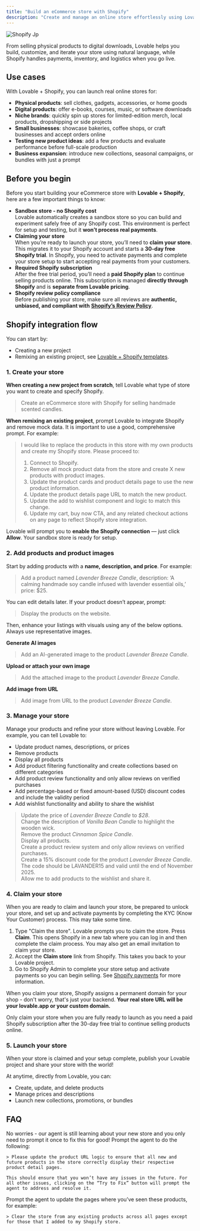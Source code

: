 ```yaml
---
title: "Build an eCommerce store with Shopify"
description: "Create and manage an online store effortlessly using Lovable + Shopify"
---
```


![Shopify Jp](/images/shopify.jpg)

From selling physical products to digital downloads, Lovable helps you build, customize, and iterate your store using natural language, while Shopify handles payments, inventory, and logistics when you go live.

## Use cases

With Lovable + Shopify, you can launch real online stores for:

- **Physical products**: sell clothes, gadgets, accessories, or home goods
- **Digital products**: offer e-books, courses, music, or software downloads
- **Niche brands**: quickly spin up stores for limited-edition merch, local products, dropshipping or side projects
- **Small businesses**: showcase bakeries, coffee shops, or craft businesses and accept orders online
- **Testing new product ideas**: add a few products and evaluate performance before full-scale production
- **Business expansion**: introduce new collections, seasonal campaigns, or bundles with just a prompt

## Before you begin

Before you start building your eCommerce store with **Lovable + Shopify**, here are a few important things to know:

- **Sandbox store - no Shopify cost**\
  Lovable automatically creates a sandbox store so you can build and experiment safely free of  any Shopify cost. This environment is perfect for setup and testing, but it **won’t process real payments**.
- **Claiming your store**\
  When you’re ready to launch your store, you’ll need to **claim your store**. This migrates it to your Shopify account and starts a **30-day free Shopify trial**. In Shopify, you need to activate payments and complete your store setup to start accepting real payments from your customers.
- **Required Shopify subscription**\
  After the free trial period, you’ll need a **paid Shopify plan** to continue selling products online. This subscription is managed **directly through Shopify** and is **separate from Lovable pricing**.
- **Shopify review policy compliance**\
  Before publishing your store, make sure all reviews are **authentic, unbiased, and compliant with** [**Shopify’s Review Policy**](https://help.shopify.com/en/partners/help-support/faq/reviews).

## Shopify integration flow

You can start by:

- Creating a new project
- Remixing an existing project, see [Lovable + Shopify templates](https://lovable.dev/shopify).

### 1. Create your store

**When creating a new project from scratch**, tell Lovable what type of store you want to create and specify Shopify.

> Create an eCommerce store with Shopify for selling handmade scented candles.

**When remixing an existing project**, prompt Lovable to integrate Shopify and remove mock data. It is important to use a good, comprehensive prompt. For example:

> I would like to replace the products in this store with my own products and create my Shopify store. Please proceed to:
>
> 1. Connect to Shopify.
> 2. Remove all mock product data from the store and create X new products with product images.
> 3. Update the product cards and product details page to use the new product information.
> 4. Update the product details page URL to match the new product.
> 5. Update the add to wishlist component and logic to match this change.
> 6. Update my cart, buy now CTA, and any related checkout actions on any page to reflect Shopify store integration.

Lovable will prompt you to **enable the Shopify connection** — just click **Allow**. Your sandbox store is ready for setup.

### 2. Add products and product images

Start by adding products with a **name, description, and price**. For example:

> Add a product named _Lavender Breeze Candle_, description: ‘A calming handmade soy candle infused with lavender essential oils,’ price: \$25.

You can edit details later. If your product doesn’t appear, prompt:

> Display the products on the website.

Then, enhance your listings with visuals using any of the below options. Always use representative images.

**Generate AI images**

> Add an AI-generated image to the product _Lavender Breeze Candle_.

**Upload or attach your own image**

> Add the attached image to the product _Lavender Breeze Candle_.

**Add image from URL**

> Add image from URL to the product _Lavender Breeze Candle_.

### 3. Manage your store

Manage your products and refine your store without leaving Lovable. For example, you can tell Lovable to:

- Update product names, descriptions, or prices
- Remove products
- Display all products
- Add product filtering functionality and create collections based on different categories
- Add product review functionality and only allow reviews on verified purchases
- Add percentage-based or fixed amount-based (USD) discount codes and include the validity period
- Add wishlist functionality and ability to share the wishlist

> Update the price of _Lavender Breeze Candle_ to _\$28_.\
> Change the description of _Vanilla Bean Candle_ to highlight the wooden wick. \
> Remove the product _Cinnamon Spice Candle_.\
> Display all products.\
> Create a product review system and only allow reviews on verified purchases.\
> Create a 15% discount code for the product _Lavender Breeze Candle_. The code should be LAVANDER15 and valid until the end of November 2025. \
> Allow me to add products to the wishlist and share it.

### 4. Claim your store

When you are ready to claim and launch your store, be prepared to unlock your store, and set up and activate payments by completing the KYC (Know Your Customer) process. This may take some time. 

1. Type "Claim the store". Lovable prompts you to claim the store. Press **Claim**. This opens Shopify in a new tab where you can log in and then complete the claim process. You may also get an email invitation to claim your store.
2. Accept the **Claim store** link from Shopify. This takes you back to your Lovable project.
4. Go to Shopify Admin to complete your store setup and activate payments so you can begin selling. See [Shopify payments](https://help.shopify.com/en/manual/payments/shopify-payments/onboarding) for more information.

When you claim your store, Shopify assigns a permanent domain for your shop - don't worry, that's just your backend. **Your real store URL will be your lovable.app or your custom domain.**

<Warning>
  Only claim your store when you are fully ready to launch as you need a paid Shopify subscription  after the 30-day free trial to continue selling products online.
</Warning>

### 5. Launch your store

When your store is claimed and your setup complete, publish your Lovable project and share your store with the world!

At anytime, directly from Lovable, you can:

- Create, update, and delete products
- Manage prices and descriptions
- Launch new collections, promotions, or bundles

## FAQ

<AccordionGroup>
  <Accordion title="I added my products to a remixed project, but the link to the product page is broken. How do I fix that?">
    No worries - our agent is still learning about your new store and you only need to prompt it once to fix this for good! Prompt the agent to do the following:

    > Please update the product URL logic to ensure that all new and future products in the store correctly display their respective product detail pages.

    This should ensure that you won’t have any issues in the future. For all other issues, clicking on the “Try to Fix” button will prompt the agent to address and resolve it. 
  </Accordion>
  <Accordion title="I am still seeing some mock products in my remixed project, how can I remove them?">
    Prompt the agent to update the pages where you’ve seen these products, for example:

    > Clear the store from any existing products across all pages except for those that I added to my Shopify store.
  </Accordion>
</AccordionGroup>